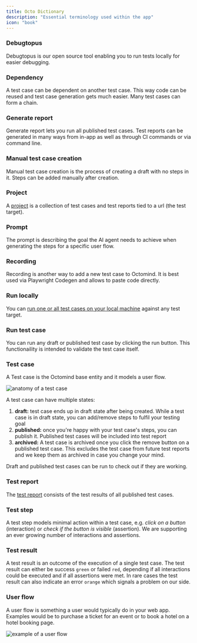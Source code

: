 ```yaml
---
title: Octo Dictionary
description: "Essential terminology used within the app"
icon: "book"
---
```


### Debugtopus

Debugtopus is our open source tool enabling you to run tests locally for easier debugging.

### Dependency

A test case can be dependent on another test case. This way code can be reused and test case generation gets much easier. Many test cases can form a chain.

### Generate report

Generate report lets you run all published test cases. Test reports can be generated in many ways from in-app as well as through CI commands or via command line.

### Manual test case creation

Manual test case creation is the process of creating a draft with no steps in it. Steps can be added manually after creation.

### Project

A [project](/projects) is a collection of test cases and test reports tied to a url (the test target).

### Prompt

The prompt is describing the goal the AI agent needs to achieve when generating the steps for a specific user flow.

### Recording

Recording is another way to add a new test case to Octomind. It is best used via Playwright Codegen and allows to paste code directly.

### Run locally

You can [run one or all test cases on your local machine](/debugtopus) against any test target.

### Run test case

You can run any draft or published test case by clicking the run button. This functionaility is intended to
validate the test case itself.

### Test case

A Test case is the Octomind base entity and it models a user flow.

<Frame caption="Anatomy of a test case, 03/2024">
  <img src="images/TestCase.png" alt="anatomy of a test case" />
</Frame>

A test case can have multiple states:

1. **draft:** test case ends up in draft state after being created. While a test case is in draft state, you can add/remove steps to fulfil your testing goal
2. **published:** once you're happy with your test case's steps, you can publish it. Published test cases will be included into test report
3. **archived:** A test case is archived once you click the remove button on a published test case.
   This excludes the test case from future test reports and we keep them as archived in case you change your mind.

Draft and published test cases can be run to check out if they are working.

### Test report

The [test report](/test-reports) consists of the test results of all published test cases.

### Test step

A test step models minimal action within a test case, e.g. _click on a button_ (interaction) or _check if the
button is visible_ (assertion). We are supporting an ever growing number of interactions and assertions.

### Test result

A test result is an outcome of the execution of a single test case.
The test result can either be success `green` or failed `red`, depending if all interactions could be executed and if all assertions were met.
In rare cases the test result can also indicate an error `orange` which signals a problem on our side.

### User flow

A user flow is something a user would typically do in your web app. Examples would be to purchase a ticket for an event or
to book a hotel on a hotel booking page.

<Frame caption="example of a user flow, 03/2024">
  <img src="images/user-flow.png" alt="example of a user flow" />
</Frame>
